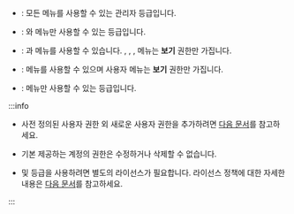 * <Cmd sid='setting.account.administrator' product='2' />: 모든 메뉴를 사용할 수 있는 관리자 등급입니다.

* <Cmd sid='setting.account.userOperator' product='2' />: <Cmd sid='shell.header.user' />와 <Cmd sid='shell.header.setting' /> 메뉴만 사용할 수 있는 등급입니다.

* <Cmd sid='setting.account.monitoringOperator' product='2' />: <Cmd sid='shell.header.arena' />과 <Cmd sid='shell.header.setting' /> 메뉴를 사용할 수 있습니다. <Cmd sid='shell.header.dashboard' />, <Cmd sid='shell.header.user' />, <Cmd sid='shell.header.arena' />, <Cmd sid='shell.header.setting' /> 메뉴는 **보기** 권한만 가집니다.

* <Cmd sid='setting.account.taOperator' product='2' />: <Cmd sid='common.gnb.time_attendance' product='2' /> 메뉴를 사용할 수 있으며 사용자 메뉴는 **보기** 권한만 가집니다.

* <Cmd sid='setting.account.visitorOperator' product='2' />: <Cmd sid='common.gnb.visitor' product='2' /> 메뉴만 사용할 수 있는 등급입니다.

:::info

* 사전 정의된 사용자 권한 외 새로운 사용자 권한을 추가하려면 [다음 문서](settings-adding-custom-account)를 참고하세요.

* 기본 제공하는 계정의 권한은 수정하거나 삭제할 수 없습니다.

* <Cmd sid='setting.account.taOperator' product='2' /> 및 <Cmd sid='setting.account.visitorOperator' product='2' /> 등급을 사용하려면 별도의 라이선스가 필요합니다. 라이선스 정책에 대한 자세한 내용은 [다음 문서](licensing#features-add-ons)를 참고하세요.

:::